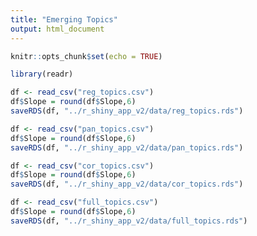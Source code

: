 ```yaml
---
title: "Emerging Topics"
output: html_document
---
```


```r
knitr::opts_chunk$set(echo = TRUE)
```

```r
library(readr)
```


```r
df <- read_csv("reg_topics.csv")
df$Slope = round(df$Slope,6)
saveRDS(df, "../r_shiny_app_v2/data/reg_topics.rds")
```

```r
df <- read_csv("pan_topics.csv")
df$Slope = round(df$Slope,6)
saveRDS(df, "../r_shiny_app_v2/data/pan_topics.rds")
```
```r
df <- read_csv("cor_topics.csv")
df$Slope = round(df$Slope,6)
saveRDS(df, "../r_shiny_app_v2/data/cor_topics.rds")
```

```r
df <- read_csv("full_topics.csv")
df$Slope = round(df$Slope,6)
saveRDS(df, "../r_shiny_app_v2/data/full_topics.rds")
```


